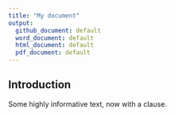 ```yaml
---
title: "My document"
output: 
  github_document: default
  word_document: default
  html_document: default
  pdf_document: default
---
```


Introduction
---

Some highly informative text, now with a clause.